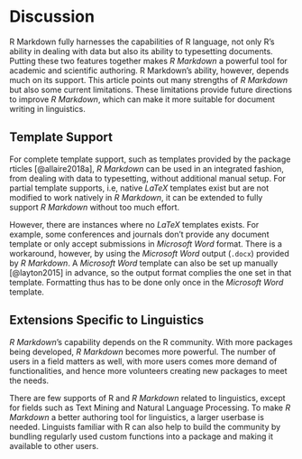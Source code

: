 # Discussion

R Markdown fully harnesses the capabilities of R language, not only R's ability in dealing with data but also its ability to typesetting documents. Putting these two features together makes *R Markdown* a powerful tool for academic and scientific authoring. 
R Markdown's ability, however, depends much on its support. This article points out many strengths of *R Markdown* but also some current limitations. These limitations provide future directions to improve *R Markdown*, which can make it more suitable for document writing in linguistics.

## Template Support

For complete template support, such as templates provided by the package rticles [@allaire2018a], *R Markdown* can be used in an integrated fashion, from dealing with data to typesetting, without additional manual setup. For partial template supports, i.e, native *LaTeX* templates exist but are not modified to work natively in *R Markdown*, it can be extended to fully support *R Markdown* without too much effort.

However, there are instances where no *LaTeX* templates exists. For example, some conferences and journals don't provide any document template or only accept submissions in *Microsoft Word* format.
There is a workaround, however, by using the *Microsoft Word* output (`.docx`) provided by *R Markdown*. A *Microsoft Word* template can also be set up manually [@layton2015] in advance, so the output format complies the one set in that template. Formatting thus has to be done only once in the *Microsoft Word* template.

## Extensions Specific to Linguistics

*R Markdown*'s capability depends on the R community. With more packages being developed, *R Markdown* becomes more powerful. The number of users in a field matters as well, with more users comes more demand of functionalities, and hence more volunteers creating new packages to meet the needs.

There are few supports of R and *R Markdown* related to linguistics, except for fields such as Text Mining and Natural Language Processing. To make *R Markdown* a better authoring tool for linguistics, a larger userbase is needed. Linguists familiar with R can also help to build the community by bundling regularly used custom functions into a package and making it available to other users.

